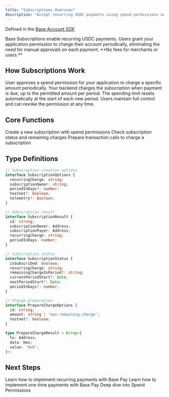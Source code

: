 ```yaml
---
title: "Subscriptions Overview"
description: "Accept recurring USDC payments using spend permissions on Base"
---
```


Defined in the [Base Account SDK](https://github.com/base/account-sdk)

<Info>
Base Subscriptions enable recurring USDC payments. Users grant your application permission to charge their account periodically, eliminating the need for manual approvals on each payment. **No fees for merchants or users.**
</Info>

## How Subscriptions Work
<Steps>
<Step title="User Creates Subscription">
User approves a spend permission for your application to charge a specific amount periodically.
</Step>

<Step title="Application Charges Periodically">
Your backend charges the subscription when payment is due, up to the permitted amount per period.
</Step>

<Step title="Automatic Period Reset">
The spending limit resets automatically at the start of each new period.
</Step>

<Step title="User Can Cancel Anytime">
Users maintain full control and can revoke the permission at any time.
</Step>
</Steps>

## Core Functions

<CardGroup cols={3}>
<Card title="subscribe" icon="credit-card" href="/base-account/reference/base-pay/subscribe">
Create a new subscription with spend permissions
</Card>

<Card title="getSubscriptionStatus" icon="chart-line" href="/base-account/reference/base-pay/getStatus">
Check subscription status and remaining charges
</Card>

<Card title="prepareCharge" icon="receipt" href="/base-account/reference/base-pay/prepareCharge">
Prepare transaction calls to charge a subscription
</Card>
</CardGroup>

## Type Definitions

```typescript
// Subscription creation options
interface SubscriptionOptions {
  recurringCharge: string;
  subscriptionOwner: string;
  periodInDays?: number;
  testnet?: boolean;
  telemetry?: boolean;
}

// Subscription result
interface SubscriptionResult {
  id: string;
  subscriptionOwner: Address;
  subscriptionPayer: Address;
  recurringCharge: string;
  periodInDays: number;
}

// Subscription status
interface SubscriptionStatus {
  isSubscribed: boolean;
  recurringCharge: string;
  remainingChargeInPeriod?: string;
  currentPeriodStart?: Date;
  nextPeriodStart?: Date;
  periodInDays?: number;
}

// Charge preparation
interface PrepareChargeOptions {
  id: string;
  amount: string | 'max-remaining-charge';
  testnet?: boolean;
}

type PrepareChargeResult = Array<{
  to: Address;
  data: Hex;
  value: '0x0';
}>;
```

## Next Steps

<CardGroup cols={3}>
<Card title="Accept Recurring Payments Guide" icon="book" href="/base-account/guides/accept-recurring-payments">
Learn how to implement recurring payments with Base Pay
</Card>

<Card title="One-Time Payments Guide" icon="book" href="/base-account/guides/accept-payments">
Learn how to implement one-time payments with Base Pay
</Card>

<Card title="Spend Permissions" icon="shield" href="/base-account/improve-ux/spend-permissions">
Deep dive into Spend Permissions
</Card>
</CardGroup>


<PolicyBanner />